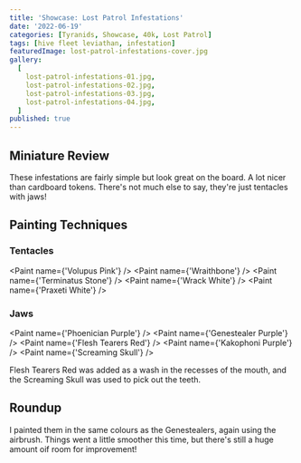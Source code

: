 ```yaml
---
title: 'Showcase: Lost Patrol Infestations'
date: '2022-06-19'
categories: [Tyranids, Showcase, 40k, Lost Patrol]
tags: [hive fleet leviathan, infestation]
featuredImage: lost-patrol-infestations-cover.jpg
gallery:
  [
    lost-patrol-infestations-01.jpg,
    lost-patrol-infestations-02.jpg,
    lost-patrol-infestations-03.jpg,
    lost-patrol-infestations-04.jpg,
  ]
published: true
---
```


## Miniature Review

These infestations are fairly simple but look great on the board. A lot nicer than cardboard tokens. There's not much
else to say, they're just tentacles with jaws!

## Painting Techniques

### Tentacles
<Paint name={'Volupus Pink'} />
<Paint name={'Wraithbone'} />
<Paint name={'Terminatus Stone'} />
<Paint name={'Wrack White'} />
<Paint name={'Praxeti White'} />

### Jaws
<Paint name={'Phoenician Purple'} />
<Paint name={'Genestealer Purple'} />
<Paint name={'Flesh Tearers Red'} />
<Paint name={'Kakophoni Purple'} />
<Paint name={'Screaming Skull'} />

Flesh Tearers Red was added as a wash in the recesses of the mouth, and the Screaming Skull was used to pick out the
teeth.

## Roundup

I painted them in the same colours as the Genestealers, again using the airbrush. Things went a little smoother this
time, but there's still a huge amount oif room for improvement!